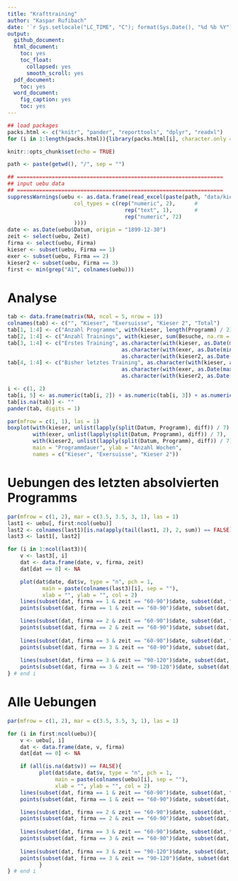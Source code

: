 ```yaml
---
title: "Krafttraining"
author: "Kaspar Rufibach"
date: '`r Sys.setlocale("LC_TIME", "C"); format(Sys.Date(), "%d %b %Y")`'
output:
  github_document: 
  html_document:
    toc: yes
    toc_float:
      collapsed: yes
      smooth_scroll: yes
  pdf_document:
    toc: yes
  word_document:
    fig_caption: yes
    toc: yes
---
```


```r
## load packages
packs.html <- c("knitr", "pander", "reporttools", "dplyr", "readxl")
for (i in 1:length(packs.html)){library(packs.html[i], character.only = TRUE)}

knitr::opts_chunk$set(echo = TRUE)

path <- paste(getwd(), "/", sep = "")

## =================================================================
## input uebu data
## =================================================================
suppressWarnings(uebu <- as.data.frame(read_excel(paste(path, "data/kieser.xls", sep = ""), 
                     col_types = c(rep("numeric", 2),      # 
                                     rep("text", 1),       # 
                                     rep("numeric", 72)
                     ))))
date <- as.Date(uebu$Datum, origin = "1899-12-30")
zeit <- select(uebu, Zeit)
firma <- select(uebu, Firma)
kieser <- subset(uebu, Firma == 1)
exer <- subset(uebu, Firma == 2)
kieser2 <- subset(uebu, Firma == 3)
first <- min(grep("A1", colnames(uebu)))
```


# Analyse

```r
tab <- data.frame(matrix(NA, ncol = 5, nrow = 1))
colnames(tab) <- c("", "Kieser", "Exersuisse", "Kieser 2", "Total")
tab[1, 1:4] <- c("Anzahl Programme", with(kieser, length(Programm) / 2), with(exer, length(Programm) / 2), with(kieser2, length(Programm) / 2))
tab[2, 1:4] <- c("Anzahl Trainings", with(kieser, sum(Besuche, na.rm = TRUE)), with(exer, sum(Besuche, na.rm = TRUE)), with(kieser2, sum(Besuche, na.rm = TRUE)))
tab[3, 1:4] <- c("Erstes Training", as.character(with(kieser, as.Date(min(Datum), origin = "1899-12-30"))), 
                                    as.character(with(exer, as.Date(min(Datum), origin = "1899-12-30"))),
                                    as.character(with(kieser2, as.Date(min(Datum), origin = "1899-12-30"))))
tab[4, 1:4] <- c("Bisher letztes Training", as.character(with(kieser, as.Date(max(Datum), origin = "1899-12-30"))), 
                                    as.character(with(exer, as.Date(max(Datum), origin = "1899-12-30"))),
                                    as.character(with(kieser2, as.Date(max(Datum), origin = "1899-12-30"))))

i <- c(1, 2)
tab[i, 5] <- as.numeric(tab[i, 2]) + as.numeric(tab[i, 3]) + as.numeric(tab[i, 4])
tab[is.na(tab)] <- ""
pander(tab, digits = 1) 
```


```r
par(mfrow = c(1, 1), las = 1)
boxplot(with(kieser, unlist(lapply(split(Datum, Programm), diff)) / 7), 
        with(exer, unlist(lapply(split(Datum, Programm), diff)) / 7), 
        with(kieser2, unlist(lapply(split(Datum, Programm), diff)) / 7),
        main = "Programmdauer", ylab = "Anzahl Wochen", 
        names = c("Kieser", "Exersuisse", "Kieser 2"))
```

# Uebungen des letzten absolvierten Programms

```r
par(mfrow = c(1, 2), mar = c(3.5, 3.5, 3, 1), las = 1)
last1 <- uebu[, first:ncol(uebu)]
last2 <- colnames(last1)[is.na(apply(tail(last1, 2), 2, sum)) == FALSE]
last3 <- last1[, last2]

for (i in 1:ncol(last3)){
    v <- last3[, i]
    dat <- data.frame(date, v, firma, zeit)
    dat[dat == 0] <- NA

    plot(dat$date, dat$v, type = "n", pch = 1, 
           main = paste(colnames(last3)[i], sep = ""), 
           xlab = "", ylab = "", col = 2)
    lines(subset(dat, firma == 1 & zeit == "60-90")$date, subset(dat, firma == 1 & zeit == "60-90")$v, pch = 1, col = 2, lty = 3)
    points(subset(dat, firma == 1 & zeit == "60-90")$date, subset(dat, firma == 1 & zeit == "60-90")$v, pch = 19, col = 2, lty = 3)

    lines(subset(dat, firma == 2 & zeit == "60-90")$date, subset(dat, firma == 2 & zeit == "60-90")$v, pch = 1, col = 4, lty = 3)
    points(subset(dat, firma == 2 & zeit == "60-90")$date, subset(dat, firma == 2 & zeit == "60-90")$v, pch = 19, col = 4, lty = 3)
    
    lines(subset(dat, firma == 3 & zeit == "60-90")$date, subset(dat, firma == 3 & zeit == "60-90")$v, pch = 1, col = 2, lty = 3)
    points(subset(dat, firma == 3 & zeit == "60-90")$date, subset(dat, firma == 3 & zeit == "60-90")$v, pch = 19, col = 2, lty = 3)
    
    lines(subset(dat, firma == 3 & zeit == "90-120")$date, subset(dat, firma == 3 & zeit == "90-120")$v, pch = 1, col = 2)
    points(subset(dat, firma == 3 & zeit == "90-120")$date, subset(dat, firma == 3 & zeit == "90-120")$v, pch = 19, col = 2)
} # end i
```






# Alle Uebungen

```r
par(mfrow = c(1, 2), mar = c(3.5, 3.5, 3, 1), las = 1)

for (i in first:ncol(uebu)){
    v <- uebu[, i]
    dat <- data.frame(date, v, firma)
    dat[dat == 0] <- NA

    if (all(is.na(dat$v)) == FALSE){
          plot(dat$date, dat$v, type = "n", pch = 1, 
               main = paste(colnames(uebu)[i], sep = ""), 
               xlab = "", ylab = "", col = 2)
    lines(subset(dat, firma == 1 & zeit == "60-90")$date, subset(dat, firma == 1 & zeit == "60-90")$v, pch = 1, col = 2, lty = 3)
    points(subset(dat, firma == 1 & zeit == "60-90")$date, subset(dat, firma == 1 & zeit == "60-90")$v, pch = 19, col = 2, lty = 3)

    lines(subset(dat, firma == 2 & zeit == "60-90")$date, subset(dat, firma == 2 & zeit == "60-90")$v, pch = 1, col = 4, lty = 3)
    points(subset(dat, firma == 2 & zeit == "60-90")$date, subset(dat, firma == 2 & zeit == "60-90")$v, pch = 19, col = 4, lty = 3)
    
    lines(subset(dat, firma == 3 & zeit == "60-90")$date, subset(dat, firma == 3 & zeit == "60-90")$v, pch = 1, col = 2, lty = 3)
    points(subset(dat, firma == 3 & zeit == "60-90")$date, subset(dat, firma == 3 & zeit == "60-90")$v, pch = 19, col = 2, lty = 3)
    
    lines(subset(dat, firma == 3 & zeit == "90-120")$date, subset(dat, firma == 3 & zeit == "90-120")$v, pch = 1, col = 2)
    points(subset(dat, firma == 3 & zeit == "90-120")$date, subset(dat, firma == 3 & zeit == "90-120")$v, pch = 19, col = 2)
          }
} # end i
```






